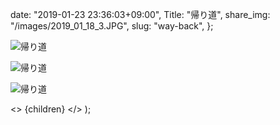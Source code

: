 
  date: "2019-01-23 23:36:03+09:00",
  Title: "帰り道",
  share_img: "/images/2019_01_18_3.JPG",
  slug: "way-back",
};

![帰り道](/images/2019_01_18_1.JPG)

![帰り道](/images/2019_01_18_2.JPG)

![帰り道](/images/2019_01_18_3.JPG)

  <>
    <Head>
      <title>{meta.Title} | 異郷好実</title>
    </Head>
    <PostLayout meta={meta}>{children}</PostLayout>
  </>
);
